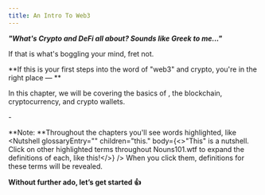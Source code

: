 ```yaml
---
title: An Intro To Web3
---
```


***"What's Crypto and DeFi all about? Sounds like Greek to me..."***

If that is what's boggling your mind, fret not.

\*\*If this is your first steps into the word of "web3" and crypto, you're in the right place — \*\*

In this chapter, we will be covering the basics of <Nutshell children="web3" glossaryEntry="content/glossary/web3.mdx" />, the blockchain, cryptocurrency, and crypto wallets.

\-

\*\*Note: \*\*Throughout the chapters you'll see words highlighted, like <Nutshell glossaryEntry="" children="this." body={<>"This" is a nutshell. Click on other highlighted terms throughout Nouns101.wtf to expand the definitions of each, like this!</>} /> When you click them, definitions for these terms will be revealed.&#x20;

**Without further ado, let’s get started 👍**
